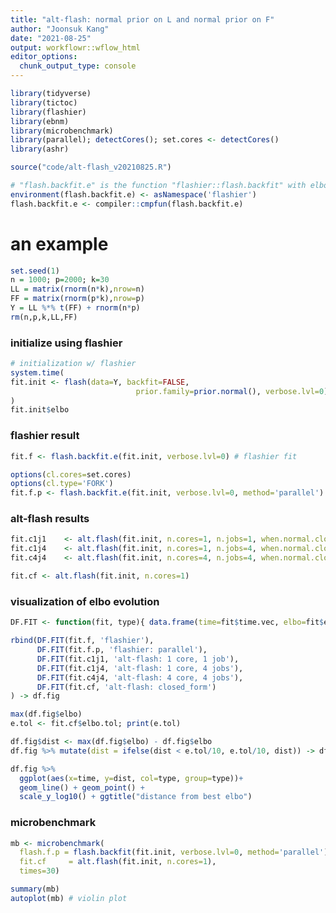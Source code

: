 ```yaml
---
title: "alt-flash: normal prior on L and normal prior on F"
author: "Joonsuk Kang"
date: "2021-08-25"
output: workflowr::wflow_html
editor_options:
  chunk_output_type: console
---
```


```r
library(tidyverse)
library(tictoc)
library(flashier)
library(ebnm)
library(microbenchmark)
library(parallel); detectCores(); set.cores <- detectCores()
library(ashr)

source("code/alt-flash_v20210825.R")

# "flash.backfit.e" is the function "flashier::flash.backfit" with elbo/time tracking functionality
environment(flash.backfit.e) <- asNamespace('flashier') 
flash.backfit.e <- compiler::cmpfun(flash.backfit.e)
```

# an example

```r
set.seed(1)
n = 1000; p=2000; k=30
LL = matrix(rnorm(n*k),nrow=n)
FF = matrix(rnorm(p*k),nrow=p)
Y = LL %*% t(FF) + rnorm(n*p)
rm(n,p,k,LL,FF)
```

### initialize using flashier

```r
# initialization w/ flashier
system.time(
fit.init <- flash(data=Y, backfit=FALSE, 
                            prior.family=prior.normal(), verbose.lvl=0)
)
fit.init$elbo
```

### flashier result

```r
fit.f <- flash.backfit.e(fit.init, verbose.lvl=0) # flashier fit

options(cl.cores=set.cores)
options(cl.type='FORK')
fit.f.p <- flash.backfit.e(fit.init, verbose.lvl=0, method='parallel') 
```

### alt-flash results

```r
fit.c1j1    <- alt.flash(fit.init, n.cores=1, n.jobs=1, when.normal.closed.form=FALSE)
fit.c1j4    <- alt.flash(fit.init, n.cores=1, n.jobs=4, when.normal.closed.form=FALSE)
fit.c4j4    <- alt.flash(fit.init, n.cores=4, n.jobs=4, when.normal.closed.form=FALSE)

fit.cf <- alt.flash(fit.init, n.cores=1)
```


### visualization of elbo evolution

```r
DF.FIT <- function(fit, type){ data.frame(time=fit$time.vec, elbo=fit$elbo.vec, type=type) }

rbind(DF.FIT(fit.f, 'flashier'),
      DF.FIT(fit.f.p, 'flashier: parallel'),
      DF.FIT(fit.c1j1, 'alt-flash: 1 core, 1 job'),
      DF.FIT(fit.c1j4, 'alt-flash: 1 core, 4 jobs'), 
      DF.FIT(fit.c4j4, 'alt-flash: 4 core, 4 jobs'),
      DF.FIT(fit.cf, 'alt-flash: closed_form')
) -> df.fig

max(df.fig$elbo)
e.tol <- fit.cf$elbo.tol; print(e.tol)

df.fig$dist <- max(df.fig$elbo) - df.fig$elbo
df.fig %>% mutate(dist = ifelse(dist < e.tol/10, e.tol/10, dist)) -> df.fig

df.fig %>% 
  ggplot(aes(x=time, y=dist, col=type, group=type))+
  geom_line() + geom_point() + 
  scale_y_log10() + ggtitle("distance from best elbo")
```


### microbenchmark 

```r
mb <- microbenchmark(
  flash.f.p = flash.backfit(fit.init, verbose.lvl=0, method='parallel'), # flashier with parallel 
  fit.cf     = alt.flash(fit.init, n.cores=1),
  times=30)

summary(mb)
autoplot(mb) # violin plot
```
